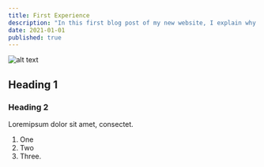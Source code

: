 ```yaml
---
title: First Experience 
description: "In this first blog post of my new website, I explain why i made this website." 
date: 2021-01-01
published: true 
---
```

![alt text](img.jpg "Title")
## Heading 1
### Heading 2

Loremipsum dolor sit amet, consectet.

1. One
2. Two
3. Three.
 